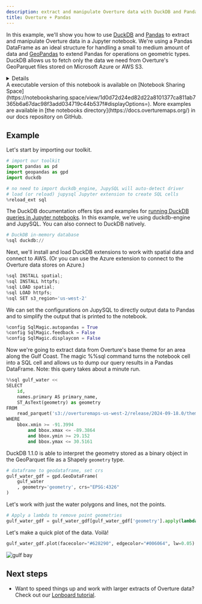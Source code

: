 ```yaml
---
description: extract and manipulate Overture data with DuckDB and Pandas 
title: Overture + Pandas
---
```



In this example, we'll show you how to use [DuckDB](https://duckdb.org/) and [Pandas](http://pandas.pydata.org/) to extract and manipulate Overture data in a Jupyter notebook. We're using a Pandas DataFrame as an ideal structure for handling a small to medium amount of data and [GeoPandas](https://geopandas.org/en/stable/index.html) to extend Pandas for operations on geometric types. DuckDB allows us to fetch only the data we need from Overture's GeoParquet files stored on Microsoft Azure or AWS S3.

<details>

    <summary>
    **Installation requirements**
    
    </summary>
To follow along with these examples, you should have [JupyterLab or Jupyter Notebook](https://jupyter.org/) running and the following dependencies installed:

- [Pandas](https://pandas.pydata.org/)
- [GeoPandas](https://geopandas.org/en/stable/index.html)
- [DuckDB](https://duckdb.org/), [DuckDB spatial extension](https://duckdb.org/docs/extensions/spatial.html), and [DuckDB AWS extension](https://duckdb.org/docs/extensions/aws.html) or [DuckDB azure extension](https://duckdb.org/docs/extensions/azure.html).
- [JupySQL](https://jupysql.ploomber.io/en/latest/quick-start.html) (optional)
- [duckdb-engine](https://github.com/Mause/duckdb_engine) (optional)
 
</details>
A executable version of this notebook is available on [Notebook Sharing Space](https://notebooksharing.space/view/1d0d72d24ed82d22a8101377ca811ab7365b6a67dac98f3add034719c44b537f#displayOptions=). More examples are available in [the notebooks directory](https://docs.overturemaps.org/) in our docs repository on GitHub.

## Example

Let's start by importing our toolkit.  

```python
# import our toolkit
import pandas as pd
import geopandas as gpd
import duckdb
```

```python 
# no need to import duckdb_engine, JupySQL will auto-detect driver 
# load (or reload) jupysql Jupyter extension to create SQL cells
%reload_ext sql
```

The DuckDB documentation offers tips and examples for [running DuckDB queries in Jupyter notebooks](https://duckdb.org/docs/guides/python/jupyter.html). In this example, we're using duckdb-engine and JupySQL. You can also connect to DuckDB natively.

```python
# DuckDB in-memory database
%sql duckdb://
```

Next, we'll install and load DuckDB extensions to work with spatial data and connect to AWS. (Or you can use the Azure extension to connect to the Overture data stores on Azure.)

```python
%sql INSTALL spatial;
%sql INSTALL httpfs;
%sql LOAD spatial;
%sql LOAD httpfs;
%sql SET s3_region='us-west-2'
```
 We can set the configurations on JupySQL to directly output data to Pandas and to simplify the output that is printed to the notebook.

```python
%config SqlMagic.autopandas = True
%config SqlMagic.feedback = False
%config SqlMagic.displaycon = False
```

Now we're going to extract data from Overture's base theme for an area along the Gulf Coast. The magic %%sql command turns the notebook cell into a SQL cell and allows us to dump our query results in a Pandas DataFrame. Note: this query takes about a minute run.

```python
%%sql gulf_water <<
SELECT 
    id, 
    names.primary AS primary_name,
    ST_AsText(geometry) as geometry
FROM 
    read_parquet('s3://overturemaps-us-west-2/release/2024-09-18.0/theme=base/type=water/*', filename=true, hive_partitioning=1)
WHERE 
    bbox.xmin >= -91.3994
        and bbox.xmax <= -89.3864
        and bbox.ymin >= 29.152
        and bbox.ymax <= 30.5161
```

DuckDB 1.1.0 is able to interpret the geometry stored as a binary object in the GeoParquet file as a Shapely `geometry` type. 

```python
# dataframe to geodataframe, set crs
gulf_water_gdf = gpd.GeoDataFrame(
    gulf_water
    , geometry='geometry', crs="EPSG:4326"
)
```
Let's work with just the water polygons and lines, not the points.

```python
# Apply a lambda to remove point geometries
gulf_water_gdf = gulf_water_gdf[gulf_water_gdf['geometry'].apply(lambda x : x.geom_type!='Point' )]
```

Let's make a quick plot of the data. Voilà!

```python
gulf_water_gdf.plot(facecolor="#628290", edgecolor="#006064", lw=0.05)
```

![gulf bay](/img/examples/gulf-water.png)

## Next steps

- Want to speed things up and work with larger extracts of Overture data? Check out our [Lonboard tutorial](../lonboard). 


